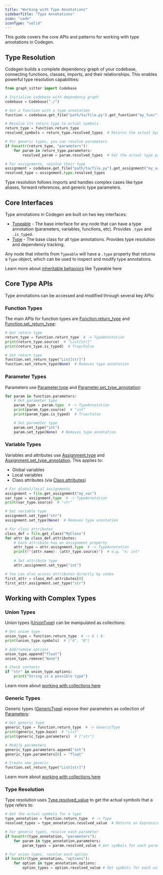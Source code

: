 ```yaml
---
title: "Working with Type Annotations"
sidebarTitle: "Type Annotations"
icon: "code"
iconType: "solid"
---
```


This guide covers the core APIs and patterns for working with type annotations in Codegen.

## Type Resolution

Codegen builds a complete dependency graph of your codebase, connecting functions, classes, imports, and their relationships. This enables powerful type resolution capabilities:

```python
from graph_sitter import Codebase

# Initialize codebase with dependency graph
codebase = Codebase("./")

# Get a function with a type annotation
function = codebase.get_file("path/to/file.py").get_function("my_func")

# Resolve its return type to actual symbols
return_type = function.return_type
resolved_symbols = return_type.resolved_types  # Returns the actual Symbol objects

# For generic types, you can resolve parameters
if hasattr(return_type, "parameters"):
    for param in return_type.parameters:
        resolved_param = param.resolved_types  # Get the actual type parameter symbols

# For assignments, resolve their type
assignment = codebase.get_file("path/to/file.py").get_assignment("my_var")
resolved_type = assignment.type.resolved_types
```

<Tip>
    Type resolution follows imports and handles complex cases like type aliases, forward references, and generic type parameters.
</Tip>

## Core Interfaces

Type annotations in Codegen are built on two key interfaces:

- [Typeable](/api-reference/core/Typeable) - The base interface for any node that can have a type annotation (parameters, variables, functions, etc). Provides `.type` and `.is_typed`.
- [Type](/api-reference/core/Type) - The base class for all type annotations. Provides type resolution and dependency tracking.

Any node that inherits from `Typeable` will have a `.type` property that returns a `Type` object, which can be used to inspect and modify type annotations.

<Tip>Learn more about [inheritable behaviors](/building-with-codegen/inheritable-behaviors) like Typeable here</Tip>

## Core Type APIs

Type annotations can be accessed and modified through several key APIs:

### Function Types

The main APIs for function types are [Function.return_type](/api-reference/python/PyFunction#return-type) and [Function.set_return_type](/api-reference/python/PyFunction#set-return-type):

```python
# Get return type
return_type = function.return_type  # -> TypeAnnotation
print(return_type.source)  # "List[str]"
print(return_type.is_typed)  # True/False

# Set return type
function.set_return_type("List[str]")
function.set_return_type(None)  # Removes type annotation
```

### Parameter Types

Parameters use [Parameter.type](/api-reference/core/Parameter#type) and [Parameter.set_type_annotation](/api-reference/core/Parameter#set-type-annotation):

```python
for param in function.parameters:
    # Get parameter type
    param_type = param.type  # -> TypeAnnotation
    print(param_type.source)  # "int"
    print(param_type.is_typed)  # True/False

    # Set parameter type
    param.set_type("int")
    param.set_type(None)  # Removes type annotation
```

### Variable Types

Variables and attributes use [Assignment.type](/api-reference/core/Assignment#type) and [Assignment.set_type_annotation](/api-reference/core/Assignment#set-type-annotation). This applies to:
- Global variables
- Local variables
- Class attributes (via [Class.attributes](/api-reference/core/Class#attributes))

```python
# For global/local assignments
assignment = file.get_assignment("my_var")
var_type = assignment.type  # -> TypeAnnotation
print(var_type.source)  # "str"

# Set variable type
assignment.set_type("str")
assignment.set_type(None)  # Removes type annotation

# For class attributes
class_def = file.get_class("MyClass")
for attr in class_def.attributes:
    # Each attribute has an assignment property
    attr_type = attr.assignment.type  # -> TypeAnnotation
    print(f"{attr.name}: {attr_type.source}")  # e.g. "x: int"
    
    # Set attribute type
    attr.assignment.set_type("int")

# You can also access attributes directly by index
first_attr = class_def.attributes[0]
first_attr.assignment.set_type("str")
```

## Working with Complex Types

### Union Types

Union types ([UnionType](/api-reference/core/UnionType)) can be manipulated as collections:

```python
# Get union type
union_type = function.return_type  # -> A | B 
print(union_type.symbols)  # ["A", "B"]

# Add/remove options
union_type.append("float")
union_type.remove("None")

# Check contents
if "str" in union_type.options:
    print("String is a possible type")
```
<Tip>Learn more about [working with collections here](/building-with-codegen/collections)</Tip>

### Generic Types

Generic types ([GenericType](/api-reference/core/GenericType)) expose their parameters as collection of [Parameters](/api-reference/core/Parameter):

```python
# Get generic type
generic_type = function.return_type  # -> GenericType
print(generic_type.base)  # "List"
print(generic_type.parameters)  # ["str"]

# Modify parameters
generic_type.parameters.append("int")
generic_type.parameters[0] = "float"

# Create new generic
function.set_return_type("List[str]")
```
<Tip>Learn more about [working with collections here](/building-with-codegen/collections)</Tip>

### Type Resolution

Type resolution uses [Type.resolved_value](/api-reference/core/Type#resolved-value) to get the actual symbols that a type refers to:

```python
# Get the actual symbols for a type
type_annotation = function.return_type  # -> Type
resolved_types = type_annotation.resolved_value  # Returns an Expression, likely a Symbol or collection of Symbols

# For generic types, resolve each parameter
if hasattr(type_annotation, "parameters"):
    for param in type_annotation.parameters:
        param_types = param.resolved_value # Get symbols for each parameter

# For union types, resolve each option
if hasattr(type_annotation, "options"):
    for option in type_annotation.options:
        option_types = option.resolved_value # Get symbols for each union option
```
